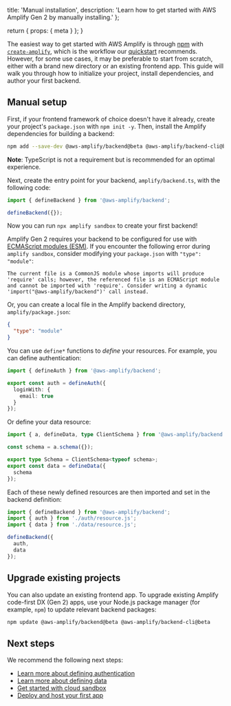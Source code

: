   title: 'Manual installation',
  description:
    'Learn how to get started with AWS Amplify Gen 2 by manually installing.'
};

  return {
    props: {
      meta
    }
  };
}

The easiest way to get started with AWS Amplify is through [npm](https://npmjs.com) with [`create-amplify`](https://www.npmjs.com/package/create-amplify), which is the workflow our [quickstart](/gen2/start/quickstart) recommends. However, for some use cases, it may be preferable to start from scratch, either with a brand new directory or an existing frontend app. This guide will walk you through how to initialize your project, install dependencies, and author your first backend.

## Manual setup

First, if your frontend framework of choice doesn't have it already, create your project's `package.json` with `npm init -y`. Then, install the Amplify dependencies for building a backend:

```bash
npm add --save-dev @aws-amplify/backend@beta @aws-amplify/backend-cli@beta typescript
```

<Callout info>

**Note**: TypeScript is not a requirement but is recommended for an optimal experience.

</Callout>

Next, create the entry point for your backend, `amplify/backend.ts`, with the following code:

```ts
import { defineBackend } from '@aws-amplify/backend';

defineBackend({});
```

Now you can run `npx amplify sandbox` to create your first backend!

<Callout warning>

Amplify Gen 2 requires your backend to be configured for use with [ECMAScript modules (ESM)](https://nodejs.org/api/esm.html). If you encounter the following error during `amplify sandbox`, consider modifying your `package.json` with `"type": "module"`:

```text
The current file is a CommonJS module whose imports will produce 'require' calls; however, the referenced file is an ECMAScript module and cannot be imported with 'require'. Consider writing a dynamic 'import("@aws-amplify/backend")' call instead.
```

Or, you can create a local file in the Amplify backend directory, `amplify/package.json`:

```json
{
  "type": "module"
}
```

</Callout>

You can use `define*` functions to _define_ your resources. For example, you can define authentication:

```ts title="amplify/auth/resource.ts"
import { defineAuth } from '@aws-amplify/backend';

export const auth = defineAuth({
  loginWith: {
    email: true
  }
});
```

Or define your data resource:

```ts title="amplify/data/resource.ts"
import { a, defineData, type ClientSchema } from '@aws-amplify/backend';

const schema = a.schema({});

export type Schema = ClientSchema<typeof schema>;
export const data = defineData({
  schema
});
```

Each of these newly defined resources are then imported and set in the backend definition:

```ts title="amplify/backend.ts"
import { defineBackend } from '@aws-amplify/backend';
import { auth } from './auth/resource.js';
import { data } from './data/resource.js';

defineBackend({
  auth,
  data
});
```

## Upgrade existing projects

You can also update an existing frontend app. To upgrade existing Amplify code-first DX (Gen 2) apps, use your Node.js package manager (for example, `npm`) to update relevant backend packages:

```bash
npm update @aws-amplify/backend@beta @aws-amplify/backend-cli@beta
```

## Next steps

We recommend the following next steps:

- [Learn more about defining authentication](/gen2/build-a-backend/auth)
- [Learn more about defining data](/gen2/build-a-backend/data)
- [Get started with cloud sandbox](/gen2/deploy-and-host/sandbox-environments)
- [Deploy and host your first app](/gen2/deploy-and-host/fullstack-branching)
